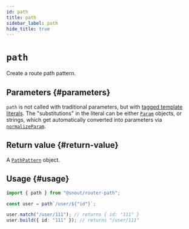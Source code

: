 ```yaml
---
id: path
title: path
sidebar_label: path
hide_title: true
---
```


# `path`

Create a route path pattern.

## Parameters {#parameters}

`path` is not called with traditional parameters, but with
[tagged template literals]. The "substitutions" in the literal can be either
[`Param`] objects, or strings, which get automatically converted into parameters
via [`normalizeParam`].

[`normalizeparam`]: normalizeParam.mdx
[`param`]: type/Param.mdx
[tagged template literals]: https://developer.mozilla.org/docs/Web/JavaScript/Reference/Template_literals#tagged_templates

## Return value {#return-value}

A [`PathPattern`] object.

[`pathpattern`]: type/PathPattern.mdx

## Usage {#usage}

```ts no-transpile
import { path } from "@snout/router-path";

const user = path`/user/${"id"}`;

user.match("/user/111"); // returns { id: "111" }
user.build({ id: "111" }); // returns "/user/111"
```
